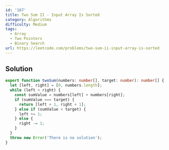 ```yaml
---
id: '167'
title: Two Sum II - Input Array Is Sorted
category: Algorithms
difficulty: Medium
tags:
  - Array
  - Two Pointers
  - Binary Search
url: https://leetcode.com/problems/two-sum-ii-input-array-is-sorted
---
```


## Solution

```typescript showLineNumbers
export function twoSum(numbers: number[], target: number): number[] {
  let [left, right] = [0, numbers.length];
  while (left < right) {
    const sumValue = numbers[left] + numbers[right];
    if (sumValue === target) {
      return [left + 1, right + 1];
    } else if (sumValue < target) {
      left += 1;
    } else {
      right -= 1;
    }
  }
  throw new Error('There is no solution');
}
```
